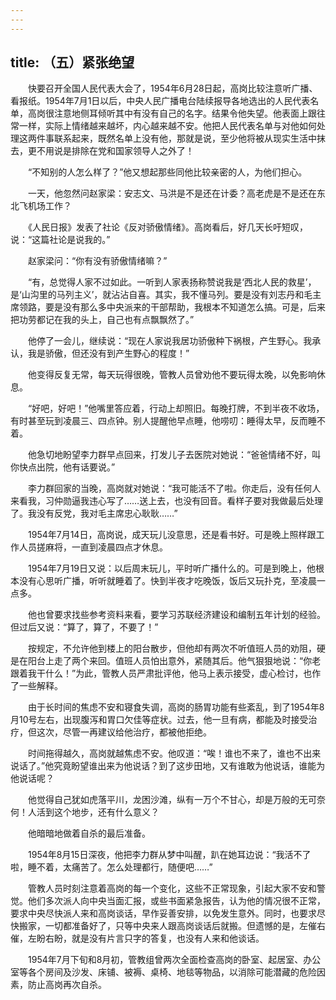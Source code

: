 ```yaml
---
---
---
```

title: （五）紧张绝望
---




　　快要召开全国人民代表大会了，1954年6月28日起，高岗比较注意听广播、看报纸。1954年7月1日以后，中央人民广播电台陆续报导各地选出的人民代表名单，高岗很注意地侧耳倾听其中有没有自己的名字。结果令他失望。他表面上跟往常一样，实际上情绪越来越坏，内心越来越不安。他把人民代表名单与对他如何处理这两件事联系起来，既然名单上没有他，那就是说，至少他将被从现实生活中抹去，更不用说是排除在党和国家领导人之外了！

　　“不知别的人怎么样了？”他又想起那些同他比较亲密的人，为他们担心。

　　一天，他忽然问赵家梁：安志文、马洪是不是还在计委？高老虎是不是还在东北飞机场工作？

　　《人民日报》发表了社论《反对骄傲情绪》。高岗看后，好几天长吁短叹，说：“这篇社论是说我的。”

　　赵家梁问：“你有没有骄傲情绪嘛？”

　　“有，总觉得人家不过如此。一听到人家表扬称赞说我是‘西北人民的救星’，是‘山沟里的马列主义’，就沾沾自喜。其实，我不懂马列。要是没有刘志丹和毛主席领路，要是没有那么多中央派来的干部帮助，我根本不知道怎么搞。可是，后来把功劳都记在我的头上，自己也有点飘飘然了。”

　　他停了一会儿，继续说：“现在人家说我居功骄傲种下祸根，产生野心。我承认，我是骄傲，但还没有到产生野心的程度！”

　　他变得反复无常，每天玩得很晚，管教人员曾劝他不要玩得太晚，以免影响休息。

　　“好吧，好吧！”他嘴里答应着，行动上却照旧。每晚打牌，不到半夜不收场，有时甚至玩到凌晨三、四点钟。别人提醒他早点睡，他唠叨：睡得太早，反而睡不着。

　　他急切地盼望李力群早点回来，打发儿子去医院对她说：“爸爸情绪不好，叫你快点出院，他有话要说。”

　　李力群回家的当晚，高岗就对她说：“我可能活不了啦。你走后，没有任何人来看我，习仲勋逼我违心写了……送上去，也没有回音。看样子要对我做最后处理了。我没有反党，我对毛主席忠心耿耿……”

　　1954年7月14日，高岗说，成天玩儿没意思，还是看书好。可是晚上照样跟工作人员搓麻将，一直到凌晨四点才休息。

　　1954年7月19日又说：以后周末玩儿，平时听广播什么的。可是到晚上，他根本没有心思听广播，听听就睡着了。快到半夜才吃晚饭，饭后又玩扑克，至凌晨一点多。

　　他也曾要求找些参考资料来看，要学习苏联经济建设和编制五年计划的经验。但过后又说：“算了，算了，不要了！”

　　按规定，不允许他到楼上的阳台散步，但他却有两次不听值班人员的劝阻，硬是在阳台上走了两个来回。值班人员怕出意外，紧随其后。他气狠狠地说：“你老跟着我干什么！”为此，管教人员严肃批评他，他马上表示接受，虚心检讨，也作了一些解释。

　　由于长时间的焦虑不安和寝食失调，高岗的肠胃功能有些紊乱，到了1954年8月10号左右，出现腹泻和胃口欠佳等症状。过去，他一旦有病，都能及时接受治疗，但这次，尽管一再建议给他治疗，都被他拒绝。

　　时间拖得越久，高岗就越焦虑不安。他叹道：“唉！谁也不来了，谁也不出来说话了。”他究竟盼望谁出来为他说话？到了这步田地，又有谁敢为他说话，谁能为他说话呢？

　　他觉得自己犹如虎落平川，龙困沙滩，纵有一万个不甘心，却是万般的无可奈何！人活到这个地步，还有什么意义？

　　他暗暗地做着自杀的最后准备。

　　1954年8月15日深夜，他把李力群从梦中叫醒，趴在她耳边说：“我活不了啦，睡不着，太痛苦了。怎么处理都行，随便吧……”

　　管教人员时刻注意着高岗的每一个变化，这些不正常现象，引起大家不安和警觉。他们多次派人向中央当面汇报，或些书面紧急报告，认为他的情况很不正常，要求中央尽快派人来和高岗谈话，早作妥善安排，以免发生意外。同时，也要求尽快搬家，一切都准备好了，只等中央来人跟高岗谈话后就搬。但遗憾的是，左催右催，左盼右盼，就是没有片言只字的答复，也没有人来和他谈话。

　　1954年7月下旬和8月初，管教组曾两次全面检查高岗的卧室、起居室、办公室等各个房间及沙发、床铺、被褥、桌椅、地毯等物品，以消除可能潜藏的危险因素，防止高岗再次自杀。